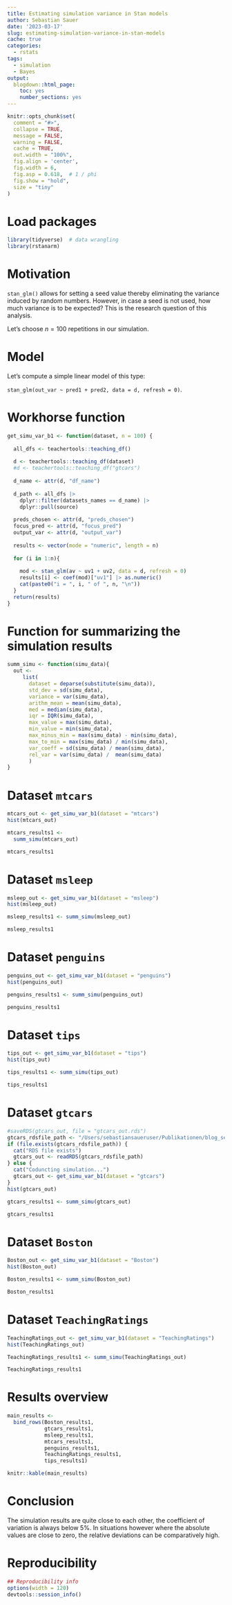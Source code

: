 ```yaml
---
title: Estimating simulation variance in Stan models
author: Sebastian Sauer
date: '2023-03-17'
slug: estimating-simulation-variance-in-stan-models
cache: true
categories:
  - rstats
tags:
  - simulation
  - Bayes
output:
  blogdown::html_page:
    toc: yes
    number_sections: yes
---
```




```r
knitr::opts_chunk$set(
  comment = "#>",
  collapse = TRUE,
  message = FALSE,
  warning = FALSE,
  cache = TRUE,
  out.width = "100%",
  fig.align = 'center',
  fig.width = 6,
  fig.asp = 0.618,  # 1 / phi
  fig.show = "hold",
  size = "tiny"
)
```



# Load packages

```r
library(tidyverse)  # data wrangling
library(rstanarm)
```


# Motivation

`stan_glm()` allows for setting a seed value thereby eliminating the variance induced by random numbers.
However, in case a seed is not used, how much variance is to be expected?
This is the research question of this analysis.

Let's choose $n=100$ repetitions in our simulation.



# Model

Let's compute a simple linear model of this type:

`stan_glm(out_var ~ pred1 + pred2, data = d, refresh = 0)`.




# Workhorse function


```r
get_simu_var_b1 <- function(dataset, n = 100) {
  
  all_dfs <- teachertools::teaching_df()
  
  d <- teachertools::teaching_df(dataset)
  #d <- teachertools::teaching_df("gtcars")
  
  d_name <- attr(d, "df_name")
  
  d_path <- all_dfs |> 
    dplyr::filter(datasets_names == d_name) |> 
    dplyr::pull(source)
  
  preds_chosen <- attr(d, "preds_chosen")
  focus_pred <- attr(d, "focus_pred")
  output_var <- attr(d, "output_var")
  
  results <- vector(mode = "numeric", length = n)
  
  for (i in 1:n){
  
    mod <- stan_glm(av ~ uv1 + uv2, data = d, refresh = 0)
    results[i] <- coef(mod)["uv1"] |> as.numeric()
    cat(paste0("i = ", i, " of ", n, "\n"))
  }
  return(results)
}
```



# Function for summarizing the simulation results




```r
summ_simu <- function(simu_data){
  out <- 
     list(
       dataset = deparse(substitute(simu_data)),
       std_dev = sd(simu_data),
       variance = var(simu_data),
       arithm_mean = mean(simu_data),
       med = median(simu_data),
       iqr = IQR(simu_data),
       max_value = max(simu_data),
       min_value = min(simu_data),
       max_minus_min = max(simu_data) - min(simu_data),
       max_to_min = max(simu_data) / min(simu_data),
       var_coeff = sd(simu_data) / mean(simu_data),
       rel_var = var(simu_data) /  mean(simu_data)
       )
}
```




# Dataset `mtcars`



```r
mtcars_out <- get_simu_var_b1(dataset = "mtcars")
hist(mtcars_out)
```


```r
mtcars_results1 <-
  summ_simu(mtcars_out)

mtcars_results1
```


# Dataset `msleep`



```r
msleep_out <- get_simu_var_b1(dataset = "msleep")
hist(msleep_out)
```



```r
msleep_results1 <- summ_simu(msleep_out)

msleep_results1
```




# Dataset `penguins`



```r
penguins_out <- get_simu_var_b1(dataset = "penguins")
hist(penguins_out)
```



```r
penguins_results1 <- summ_simu(penguins_out)

penguins_results1
```




# Dataset `tips`




```r
tips_out <- get_simu_var_b1(dataset = "tips")
hist(tips_out)
```



```r
tips_results1 <- summ_simu(tips_out)

tips_results1
```



# Dataset `gtcars`



```r
#saveRDS(gtcars_out, file = "gtcars_out.rds")
gtcars_rdsfile_path <- "/Users/sebastiansaueruser/Publikationen/blog_ses/sesa-blog/gtcars_out.rds"
if (file.exists(gtcars_rdsfile_path)) {
  cat("RDS file exists")
  gtcars_out <- readRDS(gtcars_rdsfile_path)
} else {
  cat("Coduncting simulation...")
  gtcars_out <- get_simu_var_b1(dataset = "gtcars")
}
hist(gtcars_out)
```

```r
gtcars_results1 <- summ_simu(gtcars_out)

gtcars_results1
```


# Dataset `Boston`




```r
Boston_out <- get_simu_var_b1(dataset = "Boston")
hist(Boston_out)
```


```r
Boston_results1 <- summ_simu(Boston_out)

Boston_results1
```



# Dataset `TeachingRatings`




```r
TeachingRatings_out <- get_simu_var_b1(dataset = "TeachingRatings")
hist(TeachingRatings_out)
```


```r
TeachingRatings_results1 <- summ_simu(TeachingRatings_out)

TeachingRatings_results1
```


# Results overview


```r
main_results <-
  bind_rows(Boston_results1,
            gtcars_results1,
            msleep_results1,
            mtcars_results1,
            penguins_results1,
            TeachingRatings_results1,
            tips_results1)

knitr::kable(main_results)
```


# Conclusion


The simulation results are quite close to each other, the coefficient of variation is always below 5%. 
In situations however where the absolute values are close to zero, the relative deviations can be comparatively high.





# Reproducibility

```r
## Reproducibility info
options(width = 120)
devtools::session_info()

```


